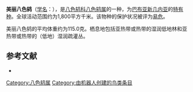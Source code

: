 {{noteTA
|G1=unit
}}
{{Speciesbox
| name = 美丽八色鸫
| image = 
| status = VU 
| status_system = IUCN3.1
| status_ref =<ref name=IUCN>{{IUCN|assessors= 	BirdLife International|year=2016|id=22698644|title=Pitta superba|version=2016.3|downloaded=2018-08-04}}</ref>
| genus = Pitta
| species = superba
| authority = Rothschild & {{link-en|恩斯特·哈特尔特|Ernst Hartert|Hartert}}, 1914
| range_map = 
}}

'''美丽八色鸫'''（[[学名|学名]]：{{lang|la|''Pitta superba''}}），是[[八色鸫科|八色鸫科]][[八色鸫属|八色鸫属]]的一种，为[[巴布亚新几内亚|巴布亚新几内亚]]的[[特有种|特有种]]。全球活动范围约为1,800平方千米。该物种的保护状况被评为[[易危|易危]]。

美丽八色鸫的平均体重约为115.0克。栖息地包括亚热带或热带的湿润低地林和亚热带或热带的（低地）湿润疏灌丛。

== 参考文献 ==
*{{cite web|url=http://www.birdlife.org/datazone/speciesfactsheet.php?id=4007&m=0|title=Pitta superba|publisher=[[国际鸟盟|BirdLife.org]]|accessdate=2011-06-27}}
{{Taxonbar|from=Q938195}}

[[Category:八色鸫属|Category:八色鸫属]]
[[Category:由机器人创建的鸟类条目|Category:由机器人创建的鸟类条目]]